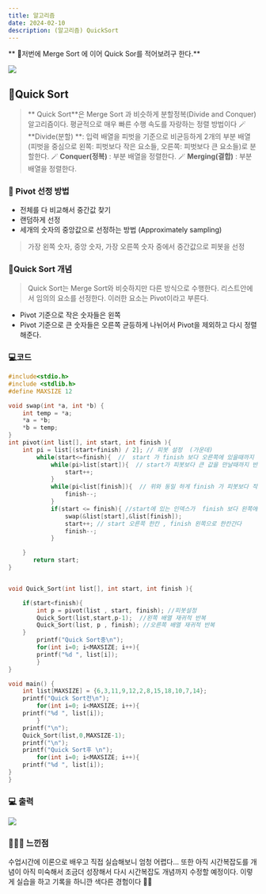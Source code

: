 ```yaml
---
title: 알고리즘
date: 2024-02-10
description: (알고리즘) QuickSort
---
```


** 📌저번에 Merge Sort 에 이어 Quick Sor를 적어보려구 한다.**

![](https://velog.velcdn.com/images/lovaoi777/post/94cdc08b-c097-49b4-a214-73e646a83607/image.png)


## 🚀Quick Sort
>** Quick Sort**은 Merge Sort 과 비슷하게 분할정복(Divide and Conquer) 알고리즘이다. 평균적으로 매우 빠른 수행 속도를 자랑하는 정렬 방법이다
🪄 **Divide(분할) **: 입력 배열을 피벗을 기준으로 비균등하게 2개의 부분 배열(피벗을 중심으로 왼쪽: 피벗보다 작은 요소들, 오른쪽: 피벗보다 큰 요소들)로 분할한다.
🪄 **Conquer(정복)** : 부분 배열을 정렬한다.
🪄 **Merging(결합)** : 부분 배열을 정렬한다.

### 🚀 Pivot 선정 방법
* 전체를 다 비교해서 중간값 찾기
* 랜덤하게 선정
* 세개의 숫자의 중앙값으로 선정하는 방법 (Approximately sampling)
> 가장 왼쪽 숫자, 중앙 숫자, 가장 오른쪽 숫자 중에서 중간값으로 피봇을 선정

### 🚀Quick Sort 개념

>  Quick Sort는 Merge Sort와 비슷하지만 다른 방식으로 수행한다.
리스트안에서 임의의 요소를 선정한다. 이러한 요소는 Pivot이라고 부른다.
 * Pivot 기준으로 작은 숫자들은 왼쪽
 * Pivot 기준으로 큰 숫자들은 오른쪽
균등하게 나뉘어서 Pivot을 제외하고  다시 정렬해준다.

### 💻코드

```c
#include<stdio.h>
#include <stdlib.h>
#define MAXSIZE 12

void swap(int *a, int *b) {
    int temp = *a;
    *a = *b;
    *b = temp;
}
int pivot(int list[], int start, int finish ){
    int pi = list[(start+finish) / 2]; // 피봇 설정  (가운데)
        while(start<=finish){  //  start 가 finish 보다 오른쪽에 있을때까지 반복
            while(pi>list[start]){  // start가 피봇보다 큰 값을 만날때까지 반복
                start++;
            }
            while(pi<list[finish]){  // 위와 동일 하게 finish 가 피봇보다 작을때 까지 반복
                finish--;
            }
            if(start <= finish){ //start에 있는 인덱스가  finish 보다 왼쪽에 있다면 위치변경
                swap(&list[start],&list[finish]);
                start++; // start 오른쪽 한칸 , finish 왼쪽으로 한칸간다
                finish--;
            }

    }
       return start;
}


void Quick_Sort(int list[], int start, int finish ){

    if(start<finish){
        int p = pivot(list , start, finish); //피봇설정
        Quick_Sort(list,start,p-1);  //왼쪽 배열 재귀적 반복
        Quick_Sort(list, p , finish); //오른쪽 배열 재귀적 반복
    }
        printf("Quick Sort중\n");
        for(int i=0; i<MAXSIZE; i++){
        printf("%d ", list[i]);
        }
}

void main() {
    int list[MAXSIZE] = {6,3,11,9,12,2,8,15,18,10,7,14};
    printf("Quick Sort전\n");
        for(int i=0; i<MAXSIZE; i++){
    printf("%d ", list[i]);
        }
    printf("\n");
    Quick_Sort(list,0,MAXSIZE-1);
    printf("\n");
    printf("Quick Sort후 \n");
        for(int i=0; i<MAXSIZE; i++){
    printf("%d ", list[i]);
}
}
```
### 💻 출력
![](https://velog.velcdn.com/images/lovaoi777/post/674c1083-311a-400a-a143-37880a550c2b/image.png)

### 🙋🏻‍♂️ 느낀점

수업시간에 이론으로 배우고 직접 실습해보니 엄청 어렵다...  또한 아직 시간복잡도를 개념이 아직 미숙해서 조금더 성장해서 다시 시간복잡도 개념까지 수정할 예정이다. 이렇게 실습을 하고 기록을 하니깐 색다른 경험이다 🥹🥹
